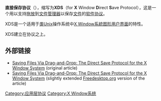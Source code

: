 {{expand|time=2016-06-24T12:25:09+00:00}}
{{unreferenced|time=2016-06-24T12:25:09+00:00}}
{{NoteTA|G1=IT}}
'''直接保存协议'''（{{lang-en|'''Direct Save Protocol'''}}），缩写为'''XDS'''（for '''X''' Window '''D'''irect '''S'''ave Protocol），这是一个用以支持[[拖放|拖放]]到[[文件管理器|文件管理器]]以保存[[電腦檔案|文件]]的[[网络传输协议|软件协议]]。

XDS是一个适用于[[类Unix|类Unix]]操作系统中[[X_Window系統|X Window系統]][[图形用户界面|图形用户界面]]的特性。

XDS建立在{{tsl|en|XDND|XDND}}协议之上。

== 外部链接 ==
* [http://johnlindal.wix.com/xdsave Saving Files Via Drag-and-Drop: The Direct Save Protocol for the X Window System] {{Wayback|url=http://johnlindal.wix.com/xdsave |date=20160305162815 }} (original article)
* [http://freedesktop.org/wiki/Specifications/XDS Saving Files Via Drag-and-Drop: The Direct Save Protocol for the X Window System] {{Wayback|url=http://freedesktop.org/wiki/Specifications/XDS |date=20201027013156 }} (slightly extended [[Freedesktop.org|Freedesktop.org]] version of the article)
{{XWinSys}}

{{電腦小作品}}
[[Category:应用层协议|Category:应用层协议]]
[[Category:X_Window系统|Category:X Window系统]]